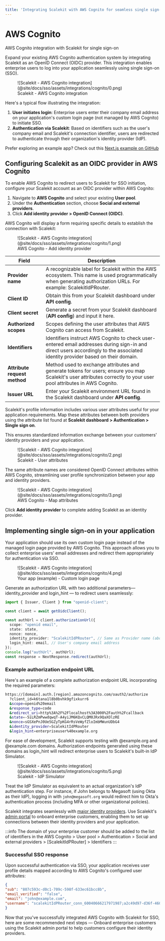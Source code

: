```yaml
---
title: 'Integrating Scalekit with AWS Cognito for seamless single sign-on'
---
```


# AWS Cognito

<Subtitle>AWS Cognito integration with Scalekit for single sign-on</Subtitle>

Expand your existing AWS Cognito authentication system by integrating Scalekit as an OpenID Connect (OIDC) provider. This integration enables enterprise users to log into your application seamlessly using single sign-on (SSO).

<figure>
  ![Scalekit - AWS Cognito integration](@site/docs/sso/assets/integrations/cognito/0.png)
  <figcaption>Scalekit - AWS Cognito integration</figcaption>
</figure>

Here's a typical flow illustrating the integration:
1.  **User initiates login**: Enterprise users enter their company email address on your application's custom login page (not managed by AWS Cognito) to initiate SSO.
2.  **Authentication via Scalekit**: Based on identifiers such as the user's company email and Scalekit's connection identifier, users are redirected to authenticate through their organization's identity provider (IdP).

Prefer exploring an example app? Check out this [Next.js example on GitHub](https://github.com/saif-at-scalekit/cognito-scalekit)


## Configuring Scalekit as an OIDC provider in AWS Cognito

To enable AWS Cognito to redirect users to Scalekit for SSO initiation, configure your Scalekit account as an OIDC provider within AWS Cognito:

1.  Navigate to **AWS Cognito** and select your existing **User pool**.
2.  Under the **Authentication** section, choose **Social and external providers**.
3.  Click **Add identity provider > OpenID Connect (OIDC)**.

AWS Cognito will display a form requiring specific details to establish the connection with Scalekit:

<figure>
  ![Scalekit - AWS Cognito integration](@site/docs/sso/assets/integrations/cognito/1.png)
  <figcaption>AWS Cognito - Add identity provider</figcaption>
</figure>


| **Field**             | **Description**                                                                                     |
|-----------------------|-----------------------------------------------------------------------------------------------------|
| **Provider name**     | A recognizable label for Scalekit within the AWS ecosystem. This name is used programmatically when generating authorization URLs. For example: <SimpleCode>ScalekitIdPRouter</SimpleCode>. |
| **Client ID**         | Obtain this from your Scalekit dashboard under **API config**.                                    |
| **Client secret**     | Generate a secret from your Scalekit dashboard (**API config**) and input it here.                |
| **Authorized scopes** | Scopes defining the user attributes that AWS Cognito can access from Scalekit.                   |
| **Identifiers**       | Identifiers instruct AWS Cognito to check user-entered email addresses during sign-in and direct users accordingly to the associated identity provider based on their domain. |
| **Attribute request method** | Method used to exchange attributes and generate tokens for users; ensure you map Scalekit's user attributes correctly to your user pool attributes in AWS Cognito. |
| **Issuer URL**        | Enter your Scalekit environment URL found in the Scalekit dashboard under **API config**.         |

Scalekit's profile information includes various user attributes useful for your application requirements. Map these attributes between both providers using the attribute list found at **Scalekit dashboard > Authentication > Single sign on**.

This ensures standardized information exchange between your customers' identity providers and your application.

<figure>
  ![Scalekit - AWS Cognito integration](@site/docs/sso/assets/integrations/cognito/2.png)
  <figcaption>Scalekit - User attributes</figcaption>
</figure>

The same attribute names are considered OpenID Connect attributes within AWS Cognito, streamlining user profile synchronization between your app and identity providers.

<figure>
  ![Scalekit - AWS Cognito integration](@site/docs/sso/assets/integrations/cognito/3.png)
  <figcaption>AWS Cognito - Map attributes</figcaption>
</figure>

Click **Add identity provider** to complete adding Scalekit as an identity provider.


## Implementing single sign-on in your application

Your application should use its own custom login page instead of the managed login page provided by AWS Cognito. This approach allows you to collect enterprise users' email addresses and redirect them appropriately for authentication via SSO.

<figure>
  ![Scalekit - AWS Cognito integration](@site/docs/sso/assets/integrations/cognito/4.png)
  <figcaption>Your app (example) - Custom login page</figcaption>
</figure>

Generate an authorization URL with two additional parameters— <SimpleCode>identity_provider</SimpleCode> and <SimpleCode>login_hint</SimpleCode> — to redirect users seamlessly:

<CodeWithHeader title="Example code">

```typescript
import { Issuer, Client } from "openid-client";

const client = await getOidcClient();

const authUrl = client.authorizationUrl({
  scope: "openid email",
  state: state,
  nonce: nonce,
  identity_provider: "ScalekitIdPRouter", // Same as Provider name (above)
  login_hint: email, // User's company email address
});
console.log("authUrl", authUrl);
const response = NextResponse.redirect(authUrl);
```

</CodeWithHeader>


### Example authorization endpoint URL

Here's an example of a complete authorization endpoint URL incorporating the required parameters:

<CodeWithHeader title="Example authorization URL">

```sh
https://[domain].auth.[region].amazoncognito.com/oauth2/authorize
  ?client_id=k6tana1l8b0bvhk9gfixkurr6
  &scope=openid%20email
  &response_type=code
  &redirect_uri=http%3A%2F%2Flocalhost%3A3000%2Fauth%2Fcallback
  &state=-5iLRZmPwwdqwqT-A4yiJM6KQvCLQM0JRx9QaXOlzRE
  &nonce=sGSXePnJ0Ue5GZyTpKG4rRsVeWyfZloImbMWunUDbG4
  &identity_provider=ScalekitIdPRouter
  &login_hint=enterpriseuser%40example.org
```

</CodeWithHeader>

For ease of development, Scalekit supports testing with <SimpleCode>@example.org</SimpleCode> and <SimpleCode>@example.com</SimpleCode> domains. Authorization endpoints generated using these domains as <SimpleCode>login_hint</SimpleCode> will redirect enterprise users to Scalekit's built-in IdP Simulator.

<figure>
  ![Scalekit - AWS Cognito integration](@site/docs/sso/assets/integrations/cognito/5.png)
  <figcaption>Scalekit - IdP Simulator</figcaption>
</figure>

Treat the IdP Simulator as equivalent to an actual organization's IdP authentication step. For instance, if John belongs to Megasoft (using Okta as their IdP), logging in with `john@megasoft.org` would redirect him to Okta's authentication process (including MFA or other organizational policies).

Scalekit integrates seamlessly with [major identity providers](/integrations). Use Scalekit's [admin portal](/sso/quickstart-admin-portal) to onboard enterprise customers, enabling them to set up connections between their identity providers and your application.


:::info
The domain of your enterprise customer should be added to the list of identifiers in the AWS Cognito > User pool > Authentication > Social and external providers > [ScalekitIdPRouter] > Identifiers
:::

### Successful SSO response

Upon successful authentication via SSO, your application receives user profile details mapped according to AWS Cognito's configured user attributes:

<CodeWithHeader title="Successful SSO response">

```json
{
"sub": "807c593c-d0c1-709c-598f-633ec61bcc8b",
"email_verified": "false",
"email": "john@example.com",
"username": "scalekitIdPRouter_conn_60040666217971987;a2c49d97-d36f-460f-97c2-87eb295095af"
}
```

</CodeWithHeader>

Now that you've successfully integrated AWS Cognito with Scalekit for SSO, here are some recommended next steps — Onboard enterprise customers using the Scalekit admin portal to help customers configure their identity providers.